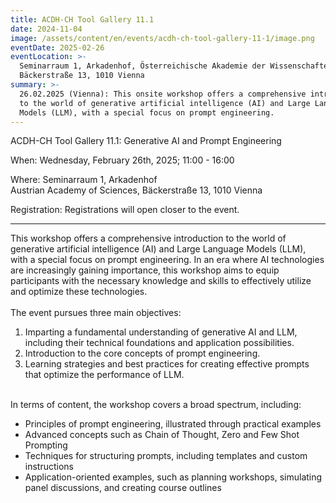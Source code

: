 ```yaml
---
title: ACDH-CH Tool Gallery 11.1
date: 2024-11-04
image: /assets/content/en/events/acdh-ch-tool-gallery-11-1/image.png
eventDate: 2025-02-26
eventLocation: >-
  Seminarraum 1, Arkadenhof, Österreichische Akademie der Wissenschaften,
  Bäckerstraße 13, 1010 Vienna
summary: >-
  26.02.2025 (Vienna): This onsite workshop offers a comprehensive introduction
  to the world of generative artificial intelligence (AI) and Large Language
  Models (LLM), with a special focus on prompt engineering.
---
```

ACDH-CH Tool Gallery 11.1: Generative AI and Prompt Engineering

When: Wednesday, February 26th, 2025; 11:00 - 16:00

Where: Seminarraum 1, Arkadenhof\
Austrian Academy of Sciences, Bäckerstraße 13, 1010 Vienna

Registration: Registrations will open closer to the event.

---

This workshop offers a comprehensive introduction to the world of generative artificial intelligence (AI) and Large Language Models (LLM), with a special focus on prompt engineering. In an era where AI technologies are increasingly gaining importance, this workshop aims to equip participants with the necessary knowledge and skills to effectively utilize and optimize these technologies. \
 \
The event pursues three main objectives: 

1. Imparting a fundamental understanding of generative AI and LLM, including their technical foundations and application possibilities. 
2. Introduction to the core concepts of prompt engineering. 
3. Learning strategies and best practices for creating effective prompts that optimize the performance of LLM. 

 \
In terms of content, the workshop covers a broad spectrum, including: 

* Principles of prompt engineering, illustrated through practical examples 
* Advanced concepts such as Chain of Thought, Zero and Few Shot Prompting 
* Techniques for structuring prompts, including templates and custom instructions 
* Application-oriented examples, such as planning workshops, simulating panel discussions, and creating course outlines

 
